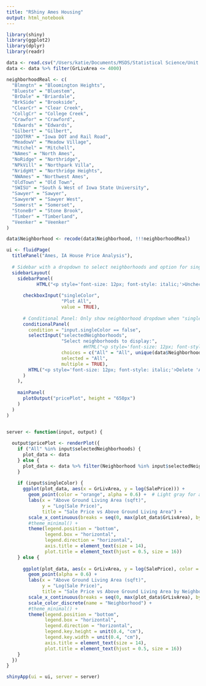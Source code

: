 ---
title: "RShiny Ames Housing"
output: html_notebook
---

```{r}
library(shiny)
library(ggplot2)
library(dplyr)
library(readr)

data <- read.csv("/Users/katie/Documents/MSDS/Statistical Science/Unit 13/Project/train.csv")
data <- data %>% filter(GrLivArea <= 4000)

neighborhoodReal <- c(
  "Blmngtn" = "Bloomington Heights",
  "Blueste" = "Bluestem",
  "BrDale" = "Briardale",
  "BrkSide" = "Brookside",
  "ClearCr" = "Clear Creek",
  "CollgCr" = "College Creek",
  "Crawfor" = "Crawford",
  "Edwards" = "Edwards",
  "Gilbert" = "Gilbert",
  "IDOTRR" = "Iowa DOT and Rail Road",
  "MeadowV" = "Meadow Village",
  "Mitchel" = "Mitchell",
  "NAmes" = "North Ames",
  "NoRidge" = "Northridge",
  "NPkVill" = "Northpark Villa",
  "NridgHt" = "Northridge Heights",
  "NWAmes" = "Northwest Ames",
  "OldTown" = "Old Town",
  "SWISU" = "South & West of Iowa State University",
  "Sawyer" = "Sawyer",
  "SawyerW" = "Sawyer West",
  "Somerst" = "Somerset",
  "StoneBr" = "Stone Brook",
  "Timber" = "Timberland",
  "Veenker" = "Veenker"
)

data$Neighborhood <- recode(data$Neighborhood, !!!neighborhoodReal)
```

```{r}
ui <- fluidPage(
  titlePanel("Ames, IA House Price Analysis"),
  
  # Sidebar with a dropdown to select neighborhoods and option for single color
  sidebarLayout(
    sidebarPanel(
           HTML("<p style='font-size: 12px; font-style: italic;'>Uncheck to view plots by neighborhood</strong></p>"),
      
      checkboxInput("singleColor", 
                    "Plot All", 
                    value = TRUE),
      
      # Conditional Panel: Only show neighborhood dropdown when "singleColor" is unchecked
      conditionalPanel(
        condition = "input.singleColor == false",
        selectInput("selectedNeighborhoods", 
                    "Select neighborhoods to display:",
                            #HTML("<p style='font-size: 12px; font-style: italic;'>Delete 'All' to view neighborhoods individually </strong></p>"),
                    choices = c("All" = "All", unique(data$Neighborhood)),
                    selected = "All",
                    multiple = TRUE),
        HTML("<p style='font-size: 12px; font-style: italic;'>Delete 'All' to view neighborhoods individually </strong></p>")
      )
    ),
    
    mainPanel(
      plotOutput("pricePlot", height = "650px") 
    )
  )
)


server <- function(input, output) {
  
  output$pricePlot <- renderPlot({
    if ("All" %in% input$selectedNeighborhoods) {
      plot_data <- data 
    } else {
      plot_data <- data %>% filter(Neighborhood %in% input$selectedNeighborhoods)
    }
    
    if (input$singleColor) {
      ggplot(plot_data, aes(x = GrLivArea, y = log(SalePrice))) +
        geom_point(color = "orange", alpha = 0.6) +  # Light gray for all points
        labs(x = "Above Ground Living Area (sqft)", 
             y = "Log(Sale Price)",
             title = "Sale Price vs Above Ground Living Area") +
        scale_x_continuous(breaks = seq(0, max(plot_data$GrLivArea), by = 200)) + 
        #theme_minimal() +
        theme(legend.position = "bottom", 
              legend.box = "horizontal", 
              legend.direction = "horizontal",
              axis.title = element_text(size = 14),  
              plot.title = element_text(hjust = 0.5, size = 16))
    } else {
      
      ggplot(plot_data, aes(x = GrLivArea, y = log(SalePrice), color = Neighborhood)) +
        geom_point(alpha = 0.6) +
        labs(x = "Above Ground Living Area (sqft)", 
             y = "Log(Sale Price)",
             title = "Sale Price vs Above Ground Living Area by Neighborhood") +
        scale_x_continuous(breaks = seq(0, max(plot_data$GrLivArea), by = 200)) + 
        scale_color_discrete(name = "Neighborhood") +  
        #theme_minimal() +
        theme(legend.position = "bottom", 
              legend.box = "horizontal", 
              legend.direction = "horizontal",
              legend.key.height = unit(0.4, "cm"),
              legend.key.width = unit(0.4, "cm"),
              axis.title = element_text(size = 14),  
              plot.title = element_text(hjust = 0.5, size = 16))  
    }
  })
}

shinyApp(ui = ui, server = server)

```

